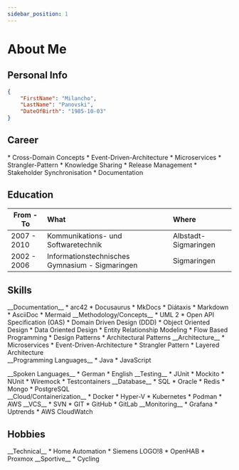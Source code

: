 ```yaml
---
sidebar_position: 1
---
```


# About Me

## Personal Info
``` json
{
    "FirstName": "Milancho",
    "LastName": "Panovski",
    "DateOfBirth": "1985-10-03"
}
```

## Career

[//]: # (### [Bosch Mobility - Charging Solutions]&#40;https://www.bosch-mobility.de/&#41;)


<Timeline variant="success-dark" horizontal>
  <TimelineItem variant='success' align='right' >
    <TimelineCareerHeaderItem icon='fa-compass-drafting' position='Senior Software Architect' location='Feuerbach' employeer='Bosch Mobility GmbH' fromDate='06.2024'/>
    * Cross-Domain Concepts
    * Event-Driven-Architecture
    * Microservices
    * Strangler-Pattern
    * Knowledge Sharing
    * Release Management
    * Stakeholder Synchronisation
    * Documentation
  </TimelineItem>
</Timeline>

## Education
| **From - To** | **What**                                         | **Where**             |
|---------------|:-------------------------------------------------|:----------------------|
| 2007 - 2010   | Kommunikations- und Softwaretechnik              | Albstadt-Sigmaringen  |
| 2002 - 2006   | Informationstechnisches Gymnasium - Sigmaringen  | Sigmaringen           |

## Skills

<Columns>
  <Column className='text--left'>
    <Card shadow='tl'>
        <CardHeader>
            <FAIcon icon="fa-solid fa-pen" size="2x" /> __Documentation__
        </CardHeader>
        <CardBody>
            * arc42
            * Docusaurus
            * MkDocs
            * Diátaxis
            * Markdown
            * AsciiDoc
            * Mermaid
        </CardBody>
    </Card>
  </Column>
  <Column className='text--justify'>
    <Card shadow='tl'>
        <CardHeader>
            <FAIcon icon="fa-solid fa-compass-drafting" size="2x" /> __Methodology/Concepts__
        </CardHeader>
        <CardBody>
            * UML 2
            * Open API Specification (OAS)
            * Domain Driven Design (DDD)
            * Object Oriented Design
            * Data Oriented Design
            * Entity Relationship Modeling
            * Flow Based Programming
            * Design Patterns
            * Architectural Patterns
        </CardBody>
    </Card>
  </Column>
  <Column className='text--justify'>
    <Card shadow='tl'>
        <CardHeader>
            <FAIcon icon="fa-solid fa-trowel-bricks" size="2x" /> __Architecture__
        </CardHeader>
        <CardBody>
            * Microservices
            * Event-Driven-Architecture
            * Strangler Pattern
            * Layered Architecture
        </CardBody>
    </Card>
  </Column>
</Columns>

<br/>

<Columns>
  <Column className='text--left'>
    <Card shadow='tl'>
        <CardHeader>
            <FAIcon icon="fa-solid fa-code" size="2x" /> __Programming Languages__
        </CardHeader>
        <CardBody>
            * Java
            * JavaScript
        </CardBody>
      </Card>
      <p/>
      <Card shadow='tl'>
        <CardHeader>
            <FAIcon icon="fa-solid fa-language" size="2x" /> __Spoken Languages__
        </CardHeader>
        <CardBody>
            * German
            * English
        </CardBody>
    </Card>
  </Column>
  <Column className='text--justify'>
    <Card shadow='tl'>
        <CardHeader>
            <FAIcon icon="fa-solid fa-flask" size="2x" /> __Testing__
        </CardHeader>
        <CardBody>
            * JUnit
            * Mockito
            * NUnit
            * Wiremock
            * Testcontainers
        </CardBody>
    </Card>
  </Column>
  <Column className='text--justify'>
    <Card shadow='tl'>
        <CardHeader>
            <FAIcon icon="fa-solid fa-database" size="2x" /> __Database__
        </CardHeader>
        <CardBody>
            * SQL
            * Oracle
            * Redis
            * Mongo
            * PostgreSQL
        </CardBody>
    </Card>
  </Column>
</Columns>

<br/>

<Columns>
  <Column className='text--left'>
    <Card shadow='tl'>
        <CardHeader>
            <FAIcon icon="fa-solid fa-cloud" size="2x" /> __Cloud/Containerization__
        </CardHeader>
        <CardBody>
            * Docker
            * Hyper-V
            * Kubernetes
            * Podman
            * AWS
        </CardBody>
    </Card>
  </Column>
  <Column className='text--justify'>
      <Card shadow='tl'>
        <CardHeader>
            <FAIcon icon="fa-solid fa-code-merge" size="2x" /> __VCS__
        </CardHeader>
        <CardBody>
            * SVN
            * GIT
              * GitHub
              * GitLab
        </CardBody>
    </Card>
  </Column>
  <Column className='text--justify'>
      <Card shadow='tl'>
        <CardHeader>
            <FAIcon icon="fa-solid fa-magnifying-glass" size="2x" /> __Monitoring__
        </CardHeader>
        <CardBody>
            * Grafana
            * Uptrends
            * AWS CloudWatch
        </CardBody>
    </Card>
  </Column>
</Columns>

## Hobbies

<Columns>
  <Column>
    <Card shadow='tl'>
      <CardHeader>
          <FAIcon icon='fa-solid fa-gears' size="2x" /> __Technical__
      </CardHeader>
      <CardBody>
        * Home Automation
          * Siemens LOGO!8
          * OpenHAB
        * Proxmox
      </CardBody>
    </Card>
  </Column>
  <Column>
      <Card shadow='tl'>
      <CardHeader>
          <FAIcon icon='fa-solid fa-person-biking' size="2x" /> __Sportive__
      </CardHeader>
      <CardBody>
        * Cycling
      </CardBody>
      </Card>
  </Column>
  <Column />
</Columns>
